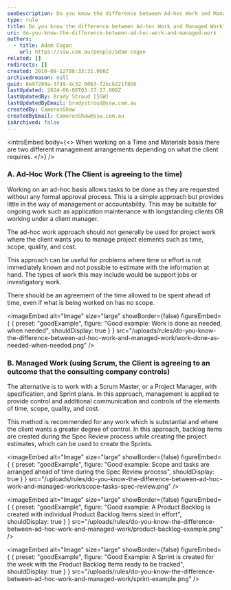 ```yaml
---
seoDescription: Do you know the difference between Ad-hoc Work and Managed Work? Learn how to manage tasks effectively on a Time and Materials basis with Scrum Master or Project Manager.
type: rule
title: Do you know the difference between Ad-hoc Work and Managed Work?
uri: do-you-know-the-difference-between-ad-hoc-work-and-managed-work
authors:
  - title: Adam Cogan
    url: https://ssw.com.au/people/adam-cogan
related: []
redirects: []
created: 2010-08-12T08:33:31.000Z
archivedreason: null
guid: 8e97289a-3f49-4c32-9063-f2bcb221f8b6
lastUpdated: 2024-06-08T03:27:17.000Z
lastUpdatedBy: Brady Stroud [SSW]
lastUpdatedByEmail: bradystroud@ssw.com.au
createdBy: CameronShaw
createdByEmail: CameronShaw@ssw.com.au
isArchived: false
---
```


<introEmbed
  body={<>
When working on a Time and Materials basis there are two different management arrangements depending on what the client requires.
  </>}
/>
### A. Ad-Hoc Work (The Client is agreeing to the time)

Working on an ad-hoc basis allows tasks to be done as they are requested without any formal approval process. This is a simple approach but provides little in the way of management or accountability. This may be suitable for ongoing work such as application maintenance with longstanding clients OR working under a client manager.

The ad-hoc work approach should not generally be used for project work where the client wants you to manage project elements such as time, scope, quality, and cost.

This approach can be useful for problems where time or effort is not immediately known and not possible to estimate with the information at hand. The types of work this may include would be support jobs or investigatory work.

There should be an agreement of the time allowed to be spent ahead of time, even if what is being worked on has no scope.

<imageEmbed
  alt="Image"
  size="large"
  showBorder={false}
  figureEmbed={ {
    preset: "goodExample",
    figure: "Good example: Work is done as needed, when needed",
    shouldDisplay: true
  } }
  src="/uploads/rules/do-you-know-the-difference-between-ad-hoc-work-and-managed-work/work-done-as-needed-when-needed.png"
/>


### B. Managed Work (using Scrum, the Client is agreeing to an outcome that the consulting company controls)

The alternative is to work with a Scrum Master, or a Project Manager, with specification, and Sprint plans. In this approach, management is applied to provide control and additional communication and controls of the elements of time, scope, quality, and cost.

This method is recommended for any work which is substantial and where the client wants a greater degree of control. In this approach, backlog items are created during the Spec Review process while creating the project estimates, which can be used to create the Sprints.

<imageEmbed
  alt="Image"
  size="large"
  showBorder={false}
  figureEmbed={ {
    preset: "goodExample",
    figure: "Good example: Scope and tasks are arranged ahead of time during the Spec Review process",
    shouldDisplay: true
  } }
  src="/uploads/rules/do-you-know-the-difference-between-ad-hoc-work-and-managed-work/scope-tasks-spec-review.png"
/>


<imageEmbed
  alt="Image"
  size="large"
  showBorder={false}
  figureEmbed={ {
    preset: "goodExample",
    figure: "Good example: A Product Backlog is created with individual Product Backlog Items sized in effort",
    shouldDisplay: true
  } }
  src="/uploads/rules/do-you-know-the-difference-between-ad-hoc-work-and-managed-work/product-backlog-example.png"
/>


<imageEmbed
  alt="Image"
  size="large"
  showBorder={false}
  figureEmbed={ {
    preset: "goodExample",
    figure: "Good Example: A Sprint is created for the week with the Product Backlog Items ready to be tracked",
    shouldDisplay: true
  } }
  src="/uploads/rules/do-you-know-the-difference-between-ad-hoc-work-and-managed-work/sprint-example.png"
/>
